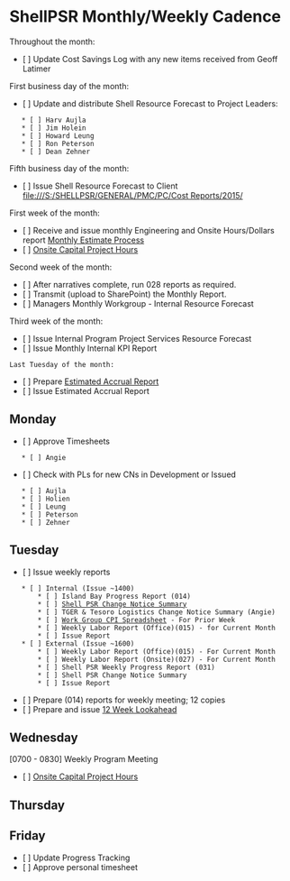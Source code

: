 = ShellPSR Monthly/Weekly Cadence =
Throughout the month:
* [ ] Update Cost Savings Log with any new items received from Geoff Latimer

First business day of the month:
* [ ] Update and distribute Shell Resource Forecast to Project Leaders:
	* [ ] Harv Aujla
	* [ ] Jim Holein
	* [ ] Howard Leung
	* [ ] Ron Peterson
	* [ ] Dean Zehner

Fifth business day of the month:
* [ ] Issue Shell Resource Forecast to Client [[file:///S:/SHELLPSR/GENERAL/PMC/PC/Cost Reports/2015/]]

First week of the month:
* [ ] Receive and issue monthly Engineering and Onsite Hours/Dollars report [[Monthly Estimate Process]]
* [ ] [[Onsite Capital Project Hours]]	

Second week of the month:
* [ ] After narratives complete, run 028 reports as required.
* [ ] Transmit (upload to SharePoint) the Monthly Report.
* [ ] Managers Monthly Workgroup - Internal Resource Forecast

Third week of the month:
* [ ] Issue Internal Program Project Services Resource Forecast
* [ ] Issue Monthly Internal KPI Report
 
 Last Tuesday of the month:
* [ ] Prepare [[Estimated Accrual Report]]
* [ ] Issue Estimated Accrual Report

== Monday ==
* [ ] Approve Timesheets
	* [ ] Angie
* [ ] Check with PLs for new CNs in Development or Issued
	* [ ] Aujla
	* [ ] Holien
	* [ ] Leung
	* [ ] Peterson
	* [ ] Zehner
 
== Tuesday ==
* [ ] Issue weekly reports 
	* [ ] Internal (Issue ~1400)
		* [ ] Island Bay Progress Report (014) 
		* [ ] [[//bham-eng-data/share/SHELLPSR/GENERAL/PMC/PC/Island Bay - Weekly Reports/Change Management/Shell PSR CN Summary|Shell PSR Change Notice Summary]]
		* [ ] TGER & Tesoro Logistics Change Notice Summary (Angie) 
		* [ ] [[file:///S:/SHELLPSR/GENERAL/PMC/PC/Island Bay - Weekly Reports/Island Bay Internal CPI Spreadsheet/2015/|Work Group CPI Spreadsheet]] - For Prior Week
		* [ ] Weekly Labor Report (Office)(015) - for Current Month
		* [ ] Issue Report
	* [ ] External (Issue ~1600)
		* [ ] Weekly Labor Report (Office)(015) - For Current Month
		* [ ] Weekly Labor Report (Onsite)(027) - For Current Month
		* [ ] Shell PSR Weekly Progress Report (031)
		* [ ] Shell PSR Change Notice Summary
		* [ ] Issue Report
* [ ] Prepare (014) reports for weekly meeting; 12 copies
* [ ] Prepare and issue [[12 Week Lookahead]]

== Wednesday ==
[0700 - 0830] Weekly Program Meeting
* [ ] [[Onsite Capital Project Hours]]	
 
== Thursday ==

== Friday == 
* [ ] Update Progress Tracking
* [ ] Approve personal timesheet
